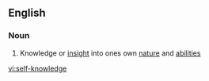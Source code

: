 ==English==

===Noun===
{{wikipedia}}
{{en-noun|sg=[[self]]-[[knowledge]]|-}}

# Knowledge or [[insight]] into ones own [[nature]] and [[ability|abilities]]

[[vi:self-knowledge]]
